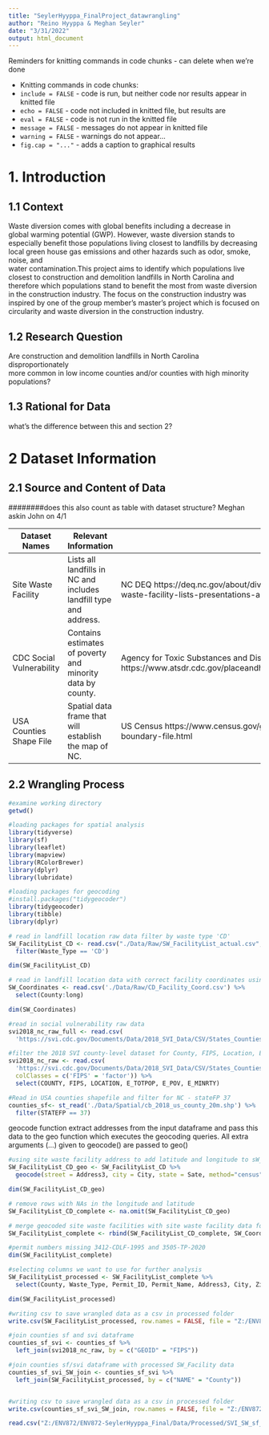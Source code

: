 ```yaml
---
title: "SeylerHyyppa_FinalProject_datawrangling"
author: "Reino Hyyppa & Meghan Seyler"
date: "3/31/2022"
output: html_document
---
```

Reminders for knitting commands in code chunks - can delete when we're done

* Knitting commands in code chunks:
 - `include = FALSE` - code is run, but neither code nor results appear in knitted file
 - `echo = FALSE`    - code not included in knitted file, but results are
 - `eval = FALSE`    - code is not run in the knitted file
 - `message = FALSE` - messages do not appear in knitted file
 - `warning = FALSE` - warnings do not appear...
 - `fig.cap = "..."` - adds a caption to graphical results

# 1. Introduction 

## 1.1 Context 

Waste diversion comes with global benefits including a decrease in  
global warming potential (GWP). However, waste diversion stands to especially 
benefit those populations living closest to landfills by decreasing local 
green house gas emissions and other hazards such as odor, smoke, noise, and  
water contamination.This project aims to identify which populations live closest
to construction and demolition landfills in North Carolina and therefore which 
populations stand to benefit the most from waste diversion in the construction 
industry. The focus on the construction industry was inspired by one of the 
group member's master's project which is focused on circularity and waste 
diversion in the construction industry. 


## 1.2 Research Question
Are construction and demolition landfills in North Carolina disproportionately  
more common in low income counties and/or counties with high minority  
populations?

## 1.3 Rational for Data 

####### what's the difference between this and section 2?

# 2 Dataset Information 

## 2.1 Source and Content of Data

########does this also count as table with dataset structure? Meghan askin John on 4/1

Dataset Names | Relevant Information | Source |
------------- | ---------------------| -----
Site Waste Facility  | Lists all landfills in NC and includes landfill type and address. | NC DEQ   https://deq.nc.gov/about/divisions/waste-management/solid-waste-section/solid-waste-facility-lists-presentations-and-annual-reports/solid-waste-facility-lists
CDC Social Vulnerability | Contains estimates of poverty and minority data by county. | Agency for Toxic Substances and Disease Registry https://www.atsdr.cdc.gov/placeandhealth/svi/documentation/SVI_documentation_2018.html
USA Counties Shape File | Spatial data frame that will establish the map of NC. | US Census   https://www.census.gov/geographies/mapping-files/time-series/geo/carto-boundary-file.html

## 2.2 Wrangling Process

```r
#examine working directory
getwd()

#loading packages for spatial analysis 
library(tidyverse)
library(sf)
library(leaflet)
library(mapview)
library(RColorBrewer)
library(dplyr)
library(lubridate)

#loading packages for geocoding
#install.packages("tidygeocoder")
library(tidygeocoder)
library(tibble)
library(dplyr)

```


```r
# read in landfill location raw data filter by waste type 'CD'
SW_FacilityList_CD <- read.csv("./Data/Raw/SW_FacilityList_actual.csv", stringsAsFactors = TRUE) %>%
  filter(Waste_Type == 'CD')

dim(SW_FacilityList_CD)

# read in landfill location data with correct facility coordinates using google maps
SW_Coordinates <- read.csv('./Data/Raw/CD_Facility_Coord.csv') %>%
  select(County:long)

dim(SW_Coordinates)

#read in social vulnerability raw data 
svi2018_nc_raw_full <- read.csv(
  'https://svi.cdc.gov/Documents/Data/2018_SVI_Data/CSV/States_Counties/NorthCarolina_COUNTY.csv')

#filter the 2018 SVI county-level dataset for County, FIPS, Location, E_TOTPOP, E_POV, and E_MINRTY
svi2018_nc_raw <- read.csv(
  'https://svi.cdc.gov/Documents/Data/2018_SVI_Data/CSV/States_Counties/NorthCarolina_COUNTY.csv',
  colClasses = c('FIPS' = 'factor')) %>% 
  select(COUNTY, FIPS, LOCATION, E_TOTPOP, E_POV, E_MINRTY)

#Read in USA counties shapefile and filter for NC - stateFP 37
counties_sf<- st_read('./Data/Spatial/cb_2018_us_county_20m.shp') %>% 
  filter(STATEFP == 37) 

```

geocode function extract addresses from the input dataframe and pass this data to the geo function which executes the geocoding queries. All extra arguments (...) given to geocode() are passed to geo() 
```r
#using site waste facility address to add latitude and longitude to sW_Facility_List_CD datafra
SW_FacilityList_CD_geo <- SW_FacilityList_CD %>%
  geocode(street = Address3, city = City, state = Sate, method="census")

dim(SW_FacilityList_CD_geo)

# remove rows with NAs in the longitude and latitude
SW_FacilityList_CD_complete <- na.omit(SW_FacilityList_CD_geo)

# merge geocoded site waste facilities with site waste facility data found using google maps
SW_FacilityList_complete <- rbind(SW_FacilityList_CD_complete, SW_Coordinates)

#permit numbers missing 3412-CDLF-1995 and 3505-TP-2020
dim(SW_FacilityList_complete)

#selecting columns we want to use for further analysis
SW_FacilityList_processed <- SW_FacilityList_complete %>% 
  select(County, Waste_Type, Permit_ID, Permit_Name, Address3, City, Zip, lat, long)

dim(SW_FacilityList_processed)

#writing csv to save wrangled data as a csv in processed folder 
write.csv(SW_FacilityList_processed, row.names = FALSE, file = "Z:/ENV872/ENV872-SeylerHyyppa_Final/Data/Processed/SW_FacilityList_processed.csv")

```


```r
#join counties sf and svi dataframe
counties_sf_svi <- counties_sf %>% 
  left_join(svi2018_nc_raw, by = c("GEOID" = "FIPS"))

#join counties sf/svi dataframe with processed SW_Facility data
counties_sf_svi_SW_join <- counties_sf_svi %>% 
  left_join(SW_FacilityList_processed, by = c("NAME" = "County"))


#writing csv to save wrangled data as a csv in processed folder 
write.csv(counties_sf_svi_SW_join, row.names = FALSE, file = "Z:/ENV872/ENV872-SeylerHyyppa_Final/Data/Processed/SVI_SW_sf_processed.csv")

read.csv("Z:/ENV872/ENV872-SeylerHyyppa_Final/Data/Processed/SVI_SW_sf_processed.csv")

```







